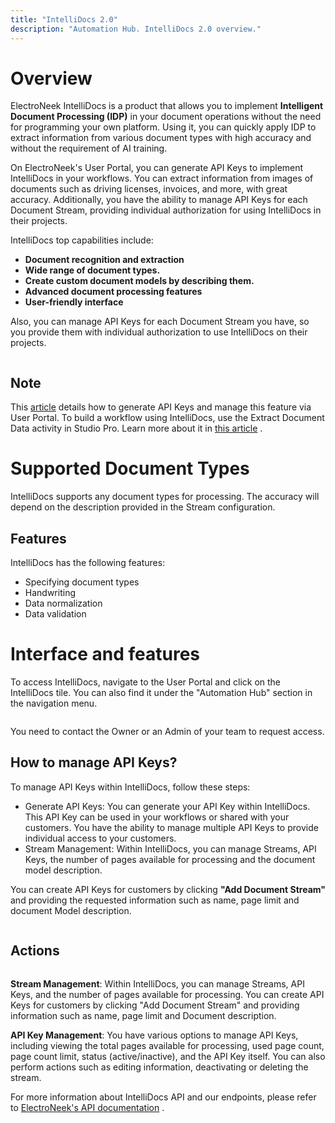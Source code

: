 ```yaml
---
title: "IntelliDocs 2.0"
description: "Automation Hub. IntelliDocs 2.0 overview."
---
```

# Overview

ElectroNeek IntelliDocs is a product that allows you to implement **Intelligent Document Processing (IDP)** in your document operations without the need for programming your own platform. Using it, you can quickly apply IDP to extract information from various document types with high accuracy and without the requirement of AI training.

On ElectroNeek's User Portal, you can generate API Keys to implement IntelliDocs in your workflows. You can extract information from images of documents such as driving licenses, invoices, and more, with great accuracy. Additionally, you have the ability to manage API Keys for each Document Stream, providing individual authorization for using IntelliDocs in their projects.

IntelliDocs top capabilities include:

*   **Document recognition and extraction**
*   **Wide range of document types.**
*   **Create custom document models by describing them.**
*   **Advanced document processing features**
*   **User-friendly interface**

Also, you can manage API Keys for each Document Stream you have, so you provide them with individual authorization to use IntelliDocs on their projects.

<img className="block" src="images/files_readme_io/_3d319de_IntelliDocs_StreamCreation.gif" alt="" /><Info>

## Note

This [article](/reference/quickstart-guide-2_0)
 details how to generate API Keys and manage this feature via User Portal. To build a workflow using IntelliDocs, use the Extract Document Data activity in Studio Pro. Learn more about it in [this article](/docs/intellidocs-extract-document-data)
.

</Info>

# Supported Document Types

IntelliDocs supports any document types for processing. The accuracy will depend on the description provided in the Stream configuration.

## Features

IntelliDocs has the following features:

*   Specifying document types
*   Handwriting
*   Data normalization
*   Data validation

# Interface and features

To access IntelliDocs, navigate to the User Portal and click on the IntelliDocs tile. You can also find it under the "Automation Hub" section in the navigation menu.

<img className="block" src="images/files_readme_io/_2a66262_IntelliDocs_Streams_Page_1.jpg" alt="" />

You need to contact the Owner or an Admin of your team to request access.

## How to manage API Keys?

To manage API Keys within IntelliDocs, follow these steps:

*   Generate API Keys: You can generate your API Key within IntelliDocs. This API Key can be used in your workflows or shared with your customers. You have the ability to manage multiple API Keys to provide individual access to your customers.
*   Stream Management: Within IntelliDocs, you can manage Streams, API Keys, the number of pages available for processing and the document model description.

You can create API Keys for customers by clicking **"Add Document Stream"** and providing the requested information such as name, page limit and document Model description.

<img className="block" src="images/files_readme_io/_f3bfdc2_IntelliDocs_Streams_Page_2.jpg" alt="" />

## Actions

<img className="block" src="images/files_readme_io/_9ac5ea4_image.png" alt="" />

**Stream Management**: Within IntelliDocs, you can manage Streams, API Keys, and the number of pages available for processing. You can create API Keys for customers by clicking "Add Document Stream" and providing information such as name, page limit and Document description.

**API Key Management**: You have various options to manage API Keys, including viewing the total pages available for processing, used page count, page count limit, status (active/inactive), and the API Key itself. You can also perform actions such as editing information, deactivating or deleting the stream.

For more information about IntelliDocs API and our endpoints, please refer to [ElectroNeek's API documentation](/reference/quickstart-guide)
.

